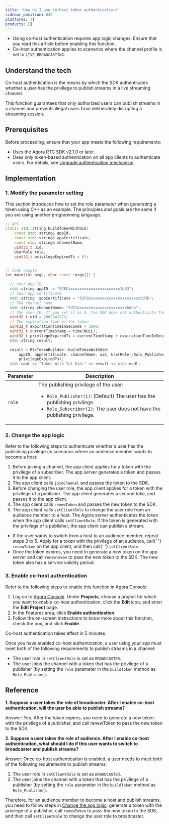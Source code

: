 ```yaml
---
title: 'How do I use co-host token authentication?'
sidebar_position: 649
platforms: []
products: []
---
```


<div class="alert warning">
  <ul>
    <li>
      Using co-host authentication requires app logic changes. Ensure that you
      read this article before enabling this function.
    </li>
    <li>
      Co-host authentication applies to scenarios where the channel profile is
      set to <code>LIVE_BROADCASTING</code>.
    </li>
  </ul>
</div>

## Understand the tech

Co-host authentication is the means by which the SDK authenticates whether a user has the privilege to publish streams in a live streaming channel.

This function guarantees that only authorized users can publish streams in a channel and prevents illegal users from deliberately disrupting a streaming session.

## Prerequisites

Before proceeding, ensure that your app meets the following requirements:

- Uses the Agora RTC SDK v2.1.0 or later.
- Uses only token-based authentication on all app clients to authenticate users. For details, see [Upgrade authentication mechanism](../../video-calling/develop/authentication-workflow).

## Implementation

### 1. Modify the parameter setting

This section introduces how to set the role parameter when generating a token using C++ as an example. The principles and goals are the same if you are using another programming language.

```cpp
// API
static std::string buildTokenWithUid(
    const std::string& appId,
    const std::string& appCertificate,
    const std::string& channelName,
    uint32_t uid,
    UserRole role,
    uint32_t privilegeExpiredTs = 0);


// Code sample
int main(int argc, char const *argv[]) {

  // Your App ID
  std::string appID  = "970Cxxxxxxxxxxxxxxxxxxxxxxx1b33";
  // Your App Certificate
  std::string  appCertificate = "5CFdxxxxxxxxxxxxxxxxxxxxxxx5d3b";
  // The channel name
  std::string channelName= "7d72xxxxxxxxxxxxxxxxxxxxxxbdda";
  // The user ID. If you set it as 0, the SDK does not authenticate the user
  uint32_t uid = 2882341273;
  // The expiration time of the token
  uint32_t expirationTimeInSeconds = 3600;
  uint32_t currentTimeStamp = time(NULL);
  uint32_t privilegeExpiredTs = currentTimeStamp + expirationTimeInSeconds;
  std::string result;

  result = RtcTokenBuilder::buildTokenWithUid(
      appID, appCertificate, channelName, uid, UserRole::Role_Publisher,
      privilegeExpiredTs);
  std::cout << "Token With Int Uid:" << result << std::endl;
```

| Parameter | Description                                                                                                                                                                                                  |
| --------- | ------------------------------------------------------------------------------------------------------------------------------------------------------------------------------------------------------------ |
| `role`    | The publishing privilege of the user: <ul><li>`Role_Publisher(1)`: (Default) The user has the publishing privilege.</li><li>`Role_Subscriber(2)`: The user does not have the publishing privilege.</li></ul> |

<a name="app_logic"></a>

### 2. Change the app logic

Refer to the following steps to authenticate whether a user has the publishing privilege (in scenarios where an audience member wants to become a host:

1. Before joining a channel, the app client applies for a token with the privilege of a subscriber. The app server generates a token and passes it to the app client.
2. The app client calls `joinChannel` and passes the token to the SDK.
3. Before changing the user role, the app client applies for a token with the privilege of a publisher. The app client generates a second toke, and passes it to the app client.
4. The app client calls `renewToken` and passes the new token to the SDK.
5. The app client calls `setClientRole` to change the user role from an audience member to a host. The Agora server authenticates the token when the app client calls `setClientRole`. If the token is generated with the privilege of a publisher, the app client can publish a stream.

<div class="alert note">
  <ul>
    <li>
      If the user wants to switch from a host to an audience member, repeat
      steps 3 to 5. Apply for a token with the privilege of an audience, call{' '}
      <code>renewToken</code> on the app client, and then call{' '}
      <code>setClientRole</code>.
    </li>
    <li>
      Once the token expires, you need to generate a new token on the app server
      and call <code>renewToken</code> to pass the new token to the SDK. The new
      token also has a service validity period.
    </li>
  </ul>
</div>

### 3. Enable co-host authentication

Refer to the following steps to enable this function in Agora Console:

1. Log on to [Agora Console](https://console.agora.io/). Under **Projects**, choose a project for which you want to enable co-host authentication, click the **Edit** icon, and enter the **Edit Project** page.
2. In the Features area, click **Enable authentication**.
3. Follow the on-screen instructions to know more about this function, check the box, and click **Enable**.

Co-host authentication takes effect in 5 minutes.

Once you have enabled co-host authentication, a user using your app must meet both of the following requirements to publish streams in a channel:

- The user role in `setClientRole` is set as `BROADCASTER`.
- The user joins the channel with a token that has the privilege of a publisher (by setting the `role` parameter in the `buildToken` method as `Role_Publisher`).

## Reference

**1. Suppose a user takes the role of broadcaster. After I enable co-host authentication, will the user be able to publish streams?**

Answer: Yes. After the token expires, you need to generate a new token with the privilege of a publisher, and call renewToken to pass the new token to the SDK.

**2. Suppose a user takes the role of audience. After I enable co-host authentication, what should I do if this user wants to switch to broadcaster and publish streams?**

Answer: Once co-host authentication is enabled, a user needs to meet both of the following requirements to publish streams:

1. The user role in `setClientRole` is set as `BROADCASTER`.
2. The user joins the channel with a token that has the privilege of a publisher (by setting the `role` parameter in the `buildToken` method as `Role_Publisher`).

Therefore, for an audience member to become a host and publish streams, you need to follow steps in [Change the app logic](#app_logic): generate a token with the privilege of a publisher, call `renewToken` to pass the new token to the SDK, and then call `setClientRole` to change the user role to broadcaster.
